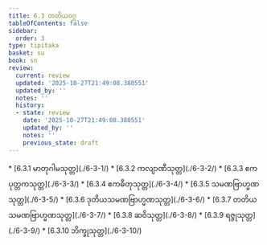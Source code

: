 ```yaml
---
title: 6.3 တတိယဝဂ္ဂ
tableOfContents: false
sidebar:
  order: 3
type: tipitaka
basket: su
book: sn
review:
  current: review
  updated: '2025-10-27T21:49:08.380551'
  updated_by: ''
  notes: ''
  history:
  - state: review
    date: '2025-10-27T21:49:08.380551'
    updated_by: ''
    notes: ''
    previous_state: draft
---
```



<ReviewStatus review={frontmatter.review} showDetails={true} />

<HypothesisAnnotation frontmatter={frontmatter} />

<DynamicBreadcrumb />



<TableOfContents book="sn" section="6.3">
* [6.3.1 မာတုဂါမသုတ္တ](./6-3-1/)
* [6.3.2 ကလျာဏီသုတ္တ](./6-3-2/)
* [6.3.3 ဧကပုတ္တကသုတ္တ](./6-3-3/)
* [6.3.4 ဧကဓီတုသုတ္တ](./6-3-4/)
* [6.3.5 သမဏဗြာဟ္မဏသုတ္တ](./6-3-5/)
* [6.3.6 ဒုတိယသမဏဗြာဟ္မဏသုတ္တ](./6-3-6/)
* [6.3.7 တတိယသမဏဗြာဟ္မဏသုတ္တ](./6-3-7/)
* [6.3.8 ဆဝိသုတ္တ](./6-3-8/)
* [6.3.9 ရဇ္ဇုသုတ္တ](./6-3-9/)
* [6.3.10 ဘိက္ခုသုတ္တ](./6-3-10/)
</TableOfContents>